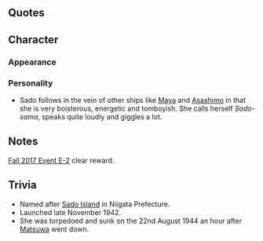 {{ShipPageHeader}}
==Quotes==
{{ShipQuotes

|Introduction = 択捉型海防艦！　三番艦の佐渡様だぜ。<br>シ・レ・い！　よろしくな！　ヒヒ。
|Introduction/En = I'm the 3rd ship of the Etorofu-class costal defense ships, Sado-sama! Com-man-der, nice to meet you! Hehe~♪
|Introduction/Note = 

|Introduction/Kai = 択捉型海防艦、三番艦の強くなった佐渡様だっぜー！司令！今日もよろしくな！ヒヒ！
|Introduction/Kai/En = I'm the 3rd ship of the Etorofu-class costal defense ships that just got stronger, Sado-sama! Let's have a good day, Commander! Hehe~♪

|Library = 択捉型海防艦の三番艦、佐渡だぜ！潜水艦が跳梁する海を第一海上護衛隊の一員として結構頑張った！松輪や日振、そしてあの大鷹さんと一緒に組んだりもしたんだぜ。でもヒ船団は本当に大変だったさ。今度はしっかり守り通すんだ。よろしくな！
|Library/En = I'm the 3rd ship of the Etorofu-class costal defense ships, Sado. I did my very best to stop submarines from dominating the seas as part of the 1st Surface Escort Division. I worked alongside [[Matsuwa]], [[Hiburi]] and [[Kasuga Maru#Upgrade|Taiyou-san]] too, but protecting the 1st Fleet was really difficult. I'll protect them properly this time. Nice to meet you!
|Library/Note = 

|Secretary 1 = 佐渡様は元気だぜ！
|Secretary 1/En = I'm feeling great!
|Secretary 1/Note = 

|Secretary 1/Kai = 佐渡様は今日も元気だぜ！
|Secretary 1/Kai/En = I'm feeling great today too!

|Secretary 2 = いひっ！何だい。出番かい。
|Secretary 2/En = Ehe~♪ What's up? Is it my turn now?
|Secretary 2/Note = 

|Secretary 3 = えと、まつ、なんだよ。えへ、くすぐってーな！え、司令？何だよ！この佐渡様と遊びたいんか？いいぜ！
|Secretary 3/En = [[Etorofu|Eto]], [[Matsuwa|Matsu]], what are you doing? Ehe~♪ That tickles! Oh? You want to play with me, Commander? Sounds good!
|Secretary 3/Note = Eto refers to Etorofu and Matsu refers to Matsuwa.

|Idle = なんだい、なんだい。この佐渡様をド無視だ？司令も随分偉くなったもんだよな、ったく・・・あぁ？待てよ、もうしかして、普通に。。。偉い？ひひひ。
|Idle/En = What? What? You are just utterly ignoring me? You've gotten quite big-headed, Commander, seriously... Uh, wait. Maybe, you really are... higher? Hehehe~♪
|Idle/Note = 偉い can mean "big-headed" and also "high in rank". Commander is actually superior to Sado, which leads to this joke.

|Secretary Married = 何だい、司令。疲れたのかい？だらしねーな。仕方ない！佐渡様がおんぶしてやろうか？ヒヒ。
|Secretary Married/En = What's wrong, Commander? You tired? That's weak. Can't be helped then, want me to give you a piggyback ride? Hehe~♪
|Secretary Married/Note = [[Nagato]] won't be very pleased...

|Wedding = シ・レ・イ！何だい、それは。佐渡様へのプレセントってやつ？じゃ、くれよ！ほら、早く！って、うぇ…これ、マジ？何だよ！ちょっと…嬉しいじゃんかさ！
|Wedding/En = Co-man-der~♪ What've you got there? Hehe~♪ Could that be a present for me? Then give it here! Come on, hurry up... oh... umm... this makes me... pretty happy, actually...
|Wedding/Note = 

|Looking At Scores = あ、そか！情報ね。待ってな！
|Looking At Scores/En = Ah, right, the intelligence. Hehe~♪ Just wait.
|Looking At Scores/Note = 

|Joining A Fleet = 第一海上護衛隊、佐渡、抜錨さ！行くぜー！
|Joining A Fleet/En = 1st Surface Escort Division, Sado, setting sail. Let's go!
|Joining A Fleet/Note = 

|Joining A Fleet/Kai = 第一海上護衛隊、佐渡様の出番さ！行くぜー！
|Joining A Fleet/Kai/En = Time for the 1st Surface Escort Division and me to take the stage. Let's go!

|Equipment 1 = えへへ。いいな、これはよ！
|Equipment 1/En = Ehe~♪ This is great!
|Equipment 1/Note = 

|Equipment 2 = それだ！それを待ってた！やりー！
|Equipment 2/En = This is it! This is what I've been waiting for! Alright!
|Equipment 2/Note = 

|Equipment 3 = イヒヒ。みっけ！
|Equipment 3/En = Ehe~♪ Look at that!
|Equipment 3/Note = 

|Supply = イヒ。ごちそうさま！
|Supply/En = Ehehe~♪ Thanks for the meal!
|Supply/Note = 

|Docking Minor = ごめん！ちょい休むわ。
|Docking Minor/En = ...sorry! I'm gonna take a short break.
|Docking Minor/Note = 

|Docking Major = うう…佐渡様も少しお眠さ。ヒヒ。グッナイ！
|Docking Major/En = Ughhhhhh, I'm going to take a short nap... g'night!
|Docking Major/Note = 

|Docking Complete = 
|Docking Complete/En = 
|Docking Complete/Note = 

|Construction = 出来たってさ、新しいの！
|Construction/En = A new one has been completed!
|Construction/Note = 

|Returning From Sortie = 母港に戻ったぜ！めでたしめでたし！
|Returning From Sortie/En = Ehe~♪ I've returned to port. All's well that ends well!
|Returning From Sortie/Note = 

|Starting A Sortie = えと！まつ！遅れるな！掃討隊、出番だぜ！
|Starting A Sortie/En = Eto, Matsu, don't fall behind. Sweeper Squad, it's our turn!
|Starting A Sortie/Note = 

|Battle Start = ヒヒ、みーつけた！やるぜ！
|Battle Start/En = Ehe~♪ Found you! Let's do this!
|Battle Start/Note = 

|Attack = やっつける！
|Attack/En = Kick their asses!
|Attack/Note = 

|Attack/Kai = まつ、ひふ！見てろよ！やっつける！
|Attack/Kai/En = Matsu, Hibu, just watch me! Kick their asses!

|Night Battle = 夜か…ちょいやだけど、行ってみよう！
|Night Battle/En = Night, huh... don't like it one bit. Let's give it a shot!
|Night Battle/Note = 

|Night Attack = んりゃー！どうだい！
|Night Attack/En = Graaah! How's that?!
|Night Attack/Note = 

|MVP = うわ、佐渡様かい！佐渡様が一番ってか？ヒヒ、悪いね！えと、まつ、どうよ！
|MVP/En = Whoa, me? I'm number one? Hehe~♪ Too bad for you. Eto, Matsu, how's that? Hehehehe~♪
|MVP/Note = 

|MVP/Kai = ああ、佐渡様かい！佐渡様が一番ってか？な、大鷹さん、速吸さん、見てたかい？今度は守り切ったぜ。今度はさ。
|MVP/Kai/En = Ah, me? I'm number one? Hehe~♪ Hey... Taiyou, [[Hayasui]], just watch me. This time I'll protect you. This time. For sure.

|Minor Damage 1 = ああっ、何だよ！
|Minor Damage 1/En = Whaaa... what was that?!
|Minor Damage 1/Note = 

|Minor Damage 2 = うわあ、マジか！
|Minor Damage 2/En = Whaaa... s-seriously?!
|Minor Damage 2/Note = 

|Major Damage = っちゃ…やば…止まるな！止まっちゃだめだ！
|Major Damage/En = Oh, boy... this is bad. Don't stop! You cannot stop!
|Major Damage/Note = 

|Sunk = 冷たい。また海ん中かよ。冷たくて寂しいの…いやだな。
|Sunk/En = It's cold... I'm going under again... it's cold... it's lonely... I don't want... to...
|Sunk/Note = 
}}<!--
===Hourly Notifications===
{{Shiphourly
|00JP = 
|00EN = 
|00Note = 
|01JP = 
|01EN = 
|01Note = 
|02JP = 
|02EN = 
|02Note = 
|03JP = 
|03EN = 
|03Note = 
|04JP = 
|04EN = 
|04Note = 
|05JP = 
|05EN = 
|05Note = 
|06JP = 
|06EN = 
|06Note = 
|07JP = 
|07EN = 
|07Note = 
|08JP = 
|08EN = 
|08Note = 
|09JP = 
|09EN = 
|09Note = 
|10JP = 
|10EN = 
|10Note = 
|11JP = 
|11EN = 
|11Note = 
|12JP = 
|12EN = 
|12Note = 
|13JP = 
|13EN = 
|13Note = 
|14JP = 
|14EN = 
|14Note = 
|15JP = 
|15EN = 
|15Note = 
|16JP = 
|16EN = 
|16Note = 
|17JP = 
|17EN = 
|17Note = 
|18JP = 
|18EN = 
|18Note = 
|19JP = 
|19EN = 
|19Note = 
|20JP = 
|20EN = 
|20Note = 
|21JP = 
|21EN = 
|21Note = 
|22JP = 
|22EN = 
|22Note = 
|23JP = 
|23EN = 
|23Note = 
}}
===Seasonal Quotes===
{{ShipSeasonalQuotes}}
-->

==Character==
===Appearance===
===Personality===
*Sado follows in the vein of other ships like [[Maya]] and [[Asashimo]] in that she is very boisterous, energetic and tomboyish. She calls herself ''Sado-sama'', speaks quite loudly and giggles a lot.

==Notes==
[[Fall 2017 Event|Fall 2017 Event E-2]] clear reward.
==Trivia==
*Named after [[wikipedia:Sado, Niigata|Sado Island]] in Niigata Prefecture.
*Launched late November 1942.
*She was torpedoed and sunk on the 22nd August 1944 an hour after [[Matsuwa]] went down.

{{ShipPageFooter}}